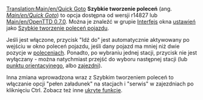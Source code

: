 [[Translation:Main/en/Quick Goto]]
'''Szybkie tworzenie poleceń''' (ang. ''[[Main/en/Quick Goto]]'') to opcja dostępna od wersji r14827 lub [[Main/en/OpenTTD 0.7.0]].
Można je znaleźć w grupie [[Main/pl/Ustawienia/Interfejs|Interfejs]] okna [[Main/pl/Ustawienia|ustawień]] jako [[Main/en/Ustawienia/Interfejs/Pl#Szybkie tworzenie poleceń pojazdu|Szybkie tworzenie poleceń pojazdu]].

Jeśli jest włączone, przycisk "Idź do" jest automatycznie aktywowany po wejściu w okno poleceń pojazdu, jeśli dany pojazd ma mniej niż dwie pozycje w [[Main/pl/Polecenia|poleceniach]]. Ponadto, po wybraniu jednej stacji, przycisk nie jest wyłączany - można natychmiast przejść do wyboru następnej stacji (lub [[Main/pl/Punkty orientacyjne|punktu orientacyjnego]], albo [[Main/pl/Zajezdnie|zajezdni]]).

Inna zmiana wprowadzona wraz z Szybkim tworzeniem poleceń to włączanie opcji "pełen załadunek" na stacjach i "serwis" w zajezdniach po kliknięciu Ctrl. Zobacz też inne [[Main/pl/ukryte funkcje|ukryte funkcje]].